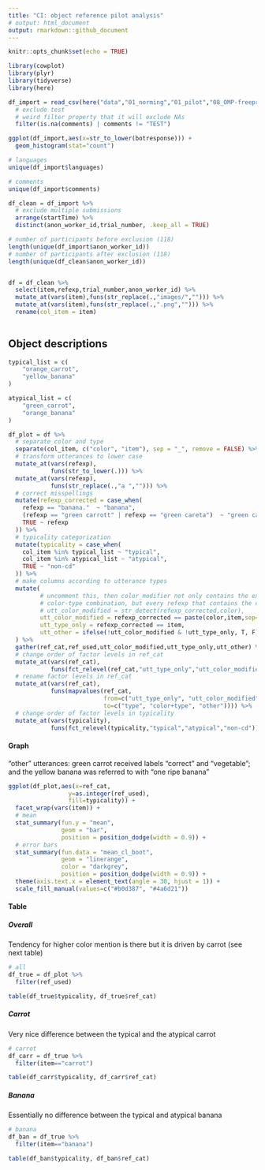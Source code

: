 ```yaml
---
title: "CI: object reference pilot analysis"
# output: html_document
output: rmarkdown::github_document
---
```


```r
knitr::opts_chunk$set(echo = TRUE)
```

```r
library(cowplot)
library(plyr)
library(tidyverse)
library(here)

df_import = read_csv(here("data","01_norming","01_pilot","08_OMP-freeprod-1shot","data.csv")) %>%
  # exclude test
  # weird filter property that it will exclude NAs
  filter(is.na(comments) | comments != "TEST")
```

```r
ggplot(df_import,aes(x=str_to_lower(botresponse))) +
  geom_histogram(stat="count")
```

```r

# languages
unique(df_import$languages)

# comments
unique(df_import$comments)
```


```r

df_clean = df_import %>% 
  # exclude multiple submissions
  arrange(startTime) %>% 
  distinct(anon_worker_id,trial_number, .keep_all = TRUE)

# number of participants before exclusion (118)
length(unique(df_import$anon_worker_id))
# number of participants after exclusion (118)
length(unique(df_clean$anon_worker_id))


df = df_clean %>%
  select(item,refexp,trial_number,anon_worker_id) %>% 
  mutate_at(vars(item),funs(str_replace(.,"images/",""))) %>% 
  mutate_at(vars(item),funs(str_replace(.,".png",""))) %>% 
  rename(col_item = item)
  
```

## Object descriptions


```r

typical_list = c(
	"orange_carrot",
	"yellow_banana"
)

atypical_list = c(
	"green_carrot",
	"orange_banana"
)

df_plot = df %>%
  # separate color and type
  separate(col_item, c("color", "item"), sep = "_", remove = FALSE) %>%
  # transform utterances to lower case
  mutate_at(vars(refexp),
            funs(str_to_lower(.))) %>%
  mutate_at(vars(refexp),
            funs(str_replace(.,"a ",""))) %>%
  # correct misspellings
  mutate(refexp_corrected = case_when(
    refexp == "banana."  ~ "banana",
    (refexp == "green carrott" | refexp == "green careta")  ~ "green carrot",
    TRUE ~ refexp
  )) %>% 
  # typicality categorization
  mutate(typicality = case_when(
    col_item %in% typical_list ~ "typical",
    col_item %in% atypical_list ~ "atypical",
    TRUE ~ "non-cd"
  )) %>% 
  # make columns according to utterance types
  mutate(
         # uncomment this, then color_modifier not only contains the exact 
         # color-type combination, but every refexp that contains the color
         # utt_color_modified = str_detect(refexp_corrected,color),
         utt_color_modified = refexp_corrected == paste(color,item,sep=" "),
         utt_type_only = refexp_corrected == item,
         utt_other = ifelse(!utt_color_modified & !utt_type_only, T, F)
  ) %>% 
  gather(ref_cat,ref_used,utt_color_modified,utt_type_only,utt_other) %>% 
  # change order of factor levels in ref_cat
  mutate_at(vars(ref_cat),
            funs(fct_relevel(ref_cat,"utt_type_only","utt_color_modified","utt_other"))) %>% 
  # rename factor levels in ref_cat
  mutate_at(vars(ref_cat),
            funs(mapvalues(ref_cat, 
                           from=c("utt_type_only", "utt_color_modified", "utt_other"),
                           to=c("type", "color+type", "other")))) %>%
  # change order of factor levels in typicality
  mutate_at(vars(typicality), 
            funs(fct_relevel(typicality,"typical","atypical","non-cd"))) 
```

#### Graph

"other" utterances: green carrot received labels "correct" and "vegetable"; and the yellow banana was referred to with "one ripe banana"

```r

ggplot(df_plot,aes(x=ref_cat,
                 y=as.integer(ref_used),
                 fill=typicality)) +
  facet_wrap(vars(item)) +
  # mean
  stat_summary(fun.y = "mean",
               geom = "bar",
               position = position_dodge(width = 0.9)) +
  # error bars 
  stat_summary(fun.data = "mean_cl_boot",
               geom = "linerange",
               color = "darkgrey",
               position = position_dodge(width = 0.9)) +
  theme(axis.text.x = element_text(angle = 30, hjust = 1)) +
  scale_fill_manual(values=c("#b0d387", "#4a6d21"))
```

#### Table

##### Overall
Tendency for higher color mention is there but it is driven by carrot (see next table)

```r
# all
df_true = df_plot %>% 
  filter(ref_used)

table(df_true$typicality, df_true$ref_cat)
```

##### Carrot
Very nice difference between the typical and the atypical carrot

```r
# carrot
df_carr = df_true %>% 
  filter(item=="carrot")

table(df_carr$typicality, df_carr$ref_cat)
```

##### Banana
Essentially no difference between the typical and atypical banana

```r
# banana
df_ban = df_true %>% 
  filter(item=="banana")

table(df_ban$typicality, df_ban$ref_cat)
```











